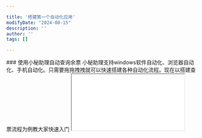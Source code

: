 ```yaml
---

title: '搭建第一个自动化应用'
modifyDate: "2024-08-15"
description: ''
author: ''
tags: []

---
```











<DocsLayout title={frontmatter.title} modifyDate={frontmatter.modifyDate}>
    ### 使用小秘助理自动查询余票
    小秘助理支持windows软件自动化、浏览器自动化、手机自动化。只需要拖拖拽拽就可以快速搭建各种自动化流程。现在以搭建查票流程为例教大家快速入门
    <IFrame src="//player.bilibili.com/player.html?aid=112761011112617&bvid=BV1k1a5eHEUF&cid=500001610831880&p=1"
    ></IFrame>
</DocsLayout>
